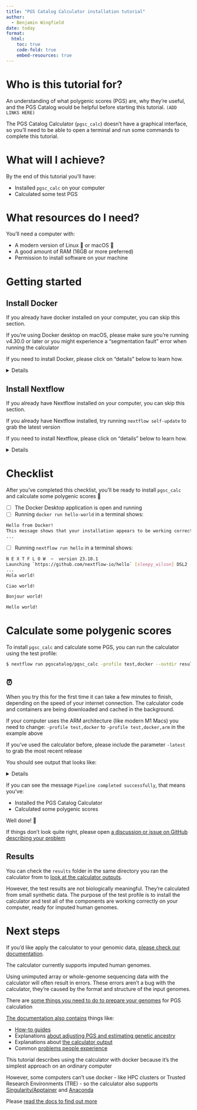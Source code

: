 ```yaml
---
title: "PGS Catalog Calculator installation tutorial"
author: 
  - Benjamin Wingfield
date: today
format: 
  html:
    toc: true
    code-fold: true
    embed-resources: true
---
```


# Who is this tutorial for?

An understanding of what polygenic scores (PGS) are, why they're useful, and the PGS Catalog would be helpful before starting this tutorial. `(ADD LINKS HERE)`

The PGS Catalog Calculator (`pgsc_calc`) doesn't have a graphical interface, so you'll need to be able to open a terminal and run some commands to complete this tutorial. 

# What will I achieve?

By the end of this tutorial you'll have:

* Installed `pgsc_calc` on your computer
* Calculated some test PGS

# What resources do I need?

You'll need a computer with:

* A modern version of Linux 🐧 or macOS 🍏
* A good amount of RAM (16GB or more preferred)
* Permission to install software on your machine

# Getting started

## Install Docker

If you already have docker installed on your computer, you can skip this section. 

::: {.callout-important}
If you're using Docker desktop on macOS, please make sure you're running v4.30.0 or later or you might experience a "segmentation fault" error when running the calculator
:::

If you need to install Docker, please click on "details" below to learn how. 

<details>

We use docker to ship our software in containers to run on your computer. There are a lot of different tools for working with containers, but docker is the most popular.

The simplest way to install docker is by downloading [Docker Desktop](https://www.docker.com/products/docker-desktop/).

::: {.callout-tip} 
## Have you tried turning it off and on again?
You might need to restart your computer after you've installed docker for the first time
:::

You can check to see if docker desktop is running by opening a terminal and running:

```bash
$ docker run hello-world
```

You should see something that looks like:

```bash
Hello from Docker!
This message shows that your installation appears to be working correctly.

To generate this message, Docker took the following steps:
 1. The Docker client contacted the Docker daemon.
 2. The Docker daemon pulled the "hello-world" image from the Docker Hub.
    (arm64v8)
 3. The Docker daemon created a new container from that image which runs the
    executable that produces the output you are currently reading.
 4. The Docker daemon streamed that output to the Docker client, which sent it
    to your terminal.

To try something more ambitious, you can run an Ubuntu container with:
 $ docker run -it ubuntu bash

Share images, automate workflows, and more with a free Docker ID:
 https://hub.docker.com/

For more examples and ideas, visit:
 https://docs.docker.com/get-started/
```

</details>

## Install Nextflow 

If you already have Nextflow installed on your computer, you can skip this section. 

::: {.callout-tip} 
If you already have Nextflow installed, try running `nextflow self-update` to grab the latest version
:::

If you need to install Nextflow, please click on "details" below to learn how. 

<details>
`pgsc_calc` is built using [Nextflow](https://nextflow.io/), so you'll need Nextflow installed on your computer to run it. These installation steps are taken from [the Nextflow documentation](https://www.nextflow.io/docs/latest/install.html#install-nextflow). 

First, check if you have at least Java 11 installed on your computer:

```bash
$ java -version # java 21, looks good!
openjdk version "21.0.2" 2024-01-16
```

If you don't have Java installed, check the Nextflow documentation [for next steps](https://www.nextflow.io/docs/latest/install.html#requirements). 

Then, run:

```bash
$ curl -s https://get.nextflow.io | bash
```

This will create a file called `nextflow` in the current directory.

Make the file executable:

```bash
$ chmod +x nextflow
```

Then make your computer able to find the nextflow program:

```bash
$ sudo mv nextflow /usr/local/bin
```

Then check if nextflow is installed correctly:

```bash
$ nextflow info
```

You should see something like:

```bash
  Version: 23.10.1 build 5891
  Created: 12-01-2024 22:01 UTC (22:01 BST)
  System: Mac OS X 14.4.1
  Runtime: Groovy 3.0.19 on OpenJDK 64-Bit Server VM 21.0.2
  Encoding: UTF-8 (UTF-8)
```

::: {.callout-tip} 
If you'd like to learn more about Nextflow, the [nf-core community has a great explanation](https://nf-co.re/docs/usage/introduction)
:::

</details>

# Checklist

After you've completed this checklist, you'll be ready to install `pgsc_calc` and calculate some polygenic scores 🧬 

- [ ] The Docker Desktop application is open and running
- [ ] Running `docker run hello-world` in a terminal shows:

```bash
Hello from Docker!
This message shows that your installation appears to be working correctly.
...
```

- [ ] Running `nextflow run hello` in a terminal shows:

```bash
N E X T F L O W  ~  version 23.10.1
Launching `https://github.com/nextflow-io/hello` [sleepy_wilson] DSL2 - revision: 7588c46ffe [master]
...
Hola world!

Ciao world!

Bonjour world!

Hello world!
```

# Calculate some polygenic scores

To install `pgsc_calc` and calculate some PGS, you can run the calculator using the test profile: 

```bash
$ nextflow run pgscatalog/pgsc_calc -profile test,docker --outdir results
```

::: {.callout-tip}
# ⏰
When you try this for the first time it can take a few minutes to finish, depending on the speed of your internet connection. The calculator code and containers are being downloaded and cached in the background.  
:::

::: {.callout-important} 
If your computer uses the ARM architecture (like modern M1 Macs) you need to change: `-profile test,docker` to `-profile test,docker,arm` in the example above
:::

::: {.callout-tip}
If you've used the calculator before, please include the parameter `-latest` to grab the most recent release
:::

You should see output that looks like:

<details>

```bash
N E X T F L O W  ~  version 23.10.1
Pulling pgscatalog/pgsc_calc ...
 Already-up-to-date
Launching `https://github.com/pgscatalog/pgsc_calc` [chaotic_yalow] DSL2 - revision: 8bdf287d55 [main]

------------------------------------------------------
  pgscatalog/pgsc_calc v2.0.0-alpha.5-g8bdf287
------------------------------------------------------
Core Nextflow options
  revision                  : main
  runName                   : chaotic_yalow
  containerEngine           : docker
  launchDir                 : /Users/bwingfield/Documents/projects/pgsc_calc
  workDir                   : /Users/bwingfield/Documents/projects/pgsc_calc/work
  projectDir                : /Users/bwingfield/.nextflow/assets/pgscatalog/pgsc_calc
  userName                  : bwingfield
  profile                   : test,docker
  configFiles               :

Input/output options
  input                     : /Users/bwingfield/.nextflow/assets/pgscatalog/pgsc_calc/assets/examples/samplesheet.csv
  scorefile                 : /Users/bwingfield/.nextflow/assets/pgscatalog/pgsc_calc/assets/examples/scorefiles/PGS001229_22.txt
  outdir                    : /Users/bwingfield/.nextflow/assets/pgscatalog/pgsc_calc/results

Reference options
  ref_samplesheet           : /Users/bwingfield/.nextflow/assets/pgscatalog/pgsc_calc/assets/ancestry/reference.csv
  ld_grch37                 : /Users/bwingfield/.nextflow/assets/pgscatalog/pgsc_calc/assets/ancestry/high-LD-regions-hg19-GRCh37.txt
  ld_grch38                 : /Users/bwingfield/.nextflow/assets/pgscatalog/pgsc_calc/assets/ancestry/high-LD-regions-hg38-GRCh38.txt
  ancestry_checksums        : /Users/bwingfield/.nextflow/assets/pgscatalog/pgsc_calc/assets/ancestry/checksums.txt

Compatibility options
  target_build              : GRCh37

Max job request options
  max_cpus                  : 2
  max_memory                : 6.GB
  max_time                  : 6.h

Other parameters
  config_profile_name       : Test profile
  config_profile_description: Minimal test dataset to check pipeline function

!! Only displaying parameters that differ from the pipeline defaults !!
------------------------------------------------------
If you use pgscatalog/pgsc_calc for your analysis please cite:

* The Polygenic Score Catalog
  https://doi.org/10.1038/s41588-021-00783-5

* The nf-core framework
  https://doi.org/10.1038/s41587-020-0439-x

* Software dependencies
  https://github.com/pgscatalog/pgsc_calc/blob/master/CITATIONS.md

[b5/2b0584] Submitted process > PGSCATALOG_PGSCCALC:PGSCCALC:MAKE_COMPATIBLE:PLINK2_RELABELPVAR (cineca chromosome 22)
[54/5b2ef5] Submitted process > PGSCATALOG_PGSCCALC:PGSCCALC:INPUT_CHECK:COMBINE_SCOREFILES (1)
[22/8efca4] Submitted process > PGSCATALOG_PGSCCALC:PGSCCALC:MATCH:MATCH_VARIANTS (cineca chromosome 22)
[ee/f16912] Submitted process > PGSCATALOG_PGSCCALC:PGSCCALC:MATCH:MATCH_COMBINE (cineca)
[b9/aa6036] Submitted process > PGSCATALOG_PGSCCALC:PGSCCALC:APPLY_SCORE:PLINK2_SCORE (cineca chromosome 22 effect type additive 0)
[4d/c20fb0] Submitted process > PGSCATALOG_PGSCCALC:PGSCCALC:APPLY_SCORE:SCORE_AGGREGATE (cineca)
[f0/e5f070] Submitted process > PGSCATALOG_PGSCCALC:PGSCCALC:REPORT:SCORE_REPORT (cineca)
[59/71755b] Submitted process > PGSCATALOG_PGSCCALC:PGSCCALC:DUMPSOFTWAREVERSIONS (1)
-[pgscatalog/pgsc_calc] Pipeline completed successfully-
```
</details>

If you can see the message `Pipeline completed successfully`, that means you've:

* Installed the PGS Catalog Calculator
* Calculated some polygenic scores 

Well done! 🎉

::: {.callout-tip} 
If things don't look quite right, please open [a discussion or issue on GitHub describing your problem](https://github.com/PGScatalog/pgsc_calc/issues/new/choose)
:::

## Results 

You can check the `results` folder in the same directory you ran the calculator from to [look at the calculator outputs](https://pgsc-calc.readthedocs.io/en/latest/explanation/output.html). 

However, the test results are not biologically meaningful. They're calculated from small synthetic data. The purpose of the test profile is to install the calculator and test all of the components are working correctly on your computer, ready for imputed human genomes.

# Next steps

If you'd like apply the calculator to your genomic data, [please check our documentation](https://pgsc-calc.readthedocs.io/en/latest/getting-started.html#calculate-your-first-polygenic-scores). 

::: {.callout-important}
The calculator currently supports imputed human genomes.

Using unimputed array or whole-genome sequencing data with the calculator will often result in errors. These errors aren't a bug with the calculator, they're caused by the format and structure of the input genomes.

There are [some things you need to do to prepare your genomes](https://pgsc-calc.readthedocs.io/en/latest/how-to/prepare.html) for PGS calculation
:::

[The documentation also contains](https://pgsc-calc.readthedocs.io/en/latest/index.html) things like:

* [How-to guides](https://pgsc-calc.readthedocs.io/en/latest/how-to/index.html)
* Explanations [about adjusting PGS and estimating genetic ancestry](https://pgsc-calc.readthedocs.io/en/latest/explanation/geneticancestry.html)
* Explanations about [the calculator output](https://pgsc-calc.readthedocs.io/en/latest/explanation/output.html)
* Common [problems people experience](https://pgsc-calc.readthedocs.io/en/latest/troubleshooting.html)

::: {.callout-tip} 
This tutorial describes using the calculator with docker because it's the simplest approach on an ordinary computer

However, some computers can't use docker - like HPC clusters or Trusted Research Environments (TRE) - so the calculator also supports [Singularity/Apptainer](https://apptainer.org/) and [Anaconda](https://www.anaconda.com/)

Please [read the docs to find out more](https://pgsc-calc.readthedocs.io)
:::

